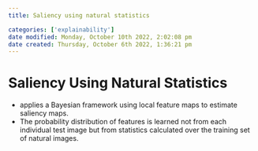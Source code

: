 ```yaml
---
title: Saliency using natural statistics

categories: ['explainability']
date modified: Monday, October 10th 2022, 2:02:08 pm
date created: Thursday, October 6th 2022, 1:36:21 pm
---
```


# Saliency Using Natural Statistics
- applies a Bayesian framework using local feature maps to estimate saliency maps.
- The probability distribution of features is learned not from each individual test image but from statistics calculated over the training set of natural images.



